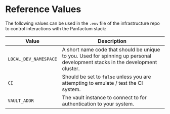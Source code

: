 # Reference Values

The following values can be used in the `.env` file of the infrastructure repo to control interactions with the Panfactum stack:

| Value                 | Description                                                                                                                                                                                                |
|-----------------------|------------------------------------------------------------------------------------------------------------------------------------------------------------------------------------------------------------|
| `LOCAL_DEV_NAMESPACE` | A short name code that should be unique to you. Used for spinning up personal development stacks in the development cluster.                                                                               |
| `CI`                  | Should be set to `false` unless you are attempting to emulate / test the CI system.                                                                                                                      |
| `VAULT_ADDR`          | The vault instance to connect to for authentication to your system.                                                    |
